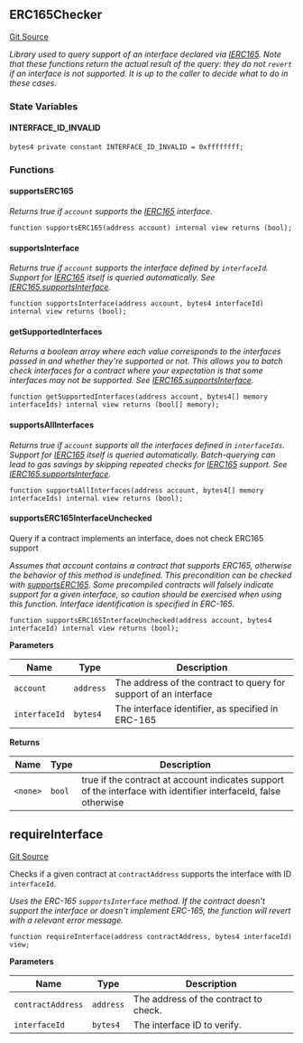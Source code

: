 [//]: # "This file is autogenerated, do not change manually"

## ERC165Checker

[Git Source](https://github.com/latticexyz/mud/blob/main/packages/world/src/ERC165Checker.sol)

_Library used to query support of an interface declared via [IERC165](./erc165-external#ierc165).
Note that these functions return the actual result of the query: they do not
`revert` if an interface is not supported. It is up to the caller to decide
what to do in these cases._

### State Variables

#### INTERFACE_ID_INVALID

```solidity
bytes4 private constant INTERFACE_ID_INVALID = 0xffffffff;
```

### Functions

#### supportsERC165

_Returns true if `account` supports the [IERC165](./erc165-external#ierc165) interface._

```solidity
function supportsERC165(address account) internal view returns (bool);
```

#### supportsInterface

_Returns true if `account` supports the interface defined by
`interfaceId`. Support for [IERC165](./erc165-external#ierc165) itself is queried automatically.
See [IERC165.supportsInterface](./erc165-external#supportsinterface)._

```solidity
function supportsInterface(address account, bytes4 interfaceId) internal view returns (bool);
```

#### getSupportedInterfaces

_Returns a boolean array where each value corresponds to the
interfaces passed in and whether they're supported or not. This allows
you to batch check interfaces for a contract where your expectation
is that some interfaces may not be supported.
See [IERC165.supportsInterface](./erc165-external#supportsinterface)._

```solidity
function getSupportedInterfaces(address account, bytes4[] memory interfaceIds) internal view returns (bool[] memory);
```

#### supportsAllInterfaces

_Returns true if `account` supports all the interfaces defined in
`interfaceIds`. Support for [IERC165](./erc165-external#ierc165) itself is queried automatically.
Batch-querying can lead to gas savings by skipping repeated checks for
[IERC165](./erc165-external#ierc165) support.
See [IERC165.supportsInterface](./erc165-external#supportsinterface)._

```solidity
function supportsAllInterfaces(address account, bytes4[] memory interfaceIds) internal view returns (bool);
```

#### supportsERC165InterfaceUnchecked

Query if a contract implements an interface, does not check ERC165 support

_Assumes that account contains a contract that supports ERC165, otherwise
the behavior of this method is undefined. This precondition can be checked
with [supportsERC165](/world/reference/internal/erc165#supportserc165).
Some precompiled contracts will falsely indicate support for a given interface, so caution
should be exercised when using this function.
Interface identification is specified in ERC-165._

```solidity
function supportsERC165InterfaceUnchecked(address account, bytes4 interfaceId) internal view returns (bool);
```

**Parameters**

| Name          | Type      | Description                                                      |
| ------------- | --------- | ---------------------------------------------------------------- |
| `account`     | `address` | The address of the contract to query for support of an interface |
| `interfaceId` | `bytes4`  | The interface identifier, as specified in ERC-165                |

**Returns**

| Name     | Type   | Description                                                                                                     |
| -------- | ------ | --------------------------------------------------------------------------------------------------------------- |
| `<none>` | `bool` | true if the contract at account indicates support of the interface with identifier interfaceId, false otherwise |

## requireInterface

[Git Source](https://github.com/latticexyz/mud/blob/main/packages/world/src/requireInterface.sol)

Checks if a given contract at `contractAddress` supports the interface with ID `interfaceId`.

_Uses the ERC-165 `supportsInterface` method. If the contract doesn't support the interface or doesn't implement ERC-165, the function will revert with a relevant error message._

```solidity
function requireInterface(address contractAddress, bytes4 interfaceId) view;
```

**Parameters**

| Name              | Type      | Description                           |
| ----------------- | --------- | ------------------------------------- |
| `contractAddress` | `address` | The address of the contract to check. |
| `interfaceId`     | `bytes4`  | The interface ID to verify.           |
